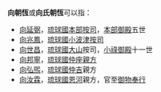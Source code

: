 '''向朝恆'''或'''向氏朝恆'''可以指：
*[[向延弼|向延弼]]，[[琉球國|琉球國]][[本部|本部]][[按司|按司]]，[[本部御殿|本部御殿]]五世
* [[向兆鳳|向兆鳳]]，[[琉球國|琉球國]][[小波津|小波津]][[按司|按司]]
*[[向世昌|向世昌]]，[[琉球國|琉球國]][[大山|大山]]按司，[[小祿御殿|小祿御殿]]十一世
*[[向邦寧|向邦寧]]，[[琉球國|琉球國]][[仲座|仲座]][[親方|親方]]
*[[向弘煕|向弘煕]]，[[琉球國|琉球國]][[仲吉|仲吉]]親方
* [[向汝霖|向汝霖]]，[[琉球國|琉球國]][[恩河|恩河]]親方，官至[[御物奉行|御物奉行]]
{{disambig|Cat=三字向姓人名消歧義}}